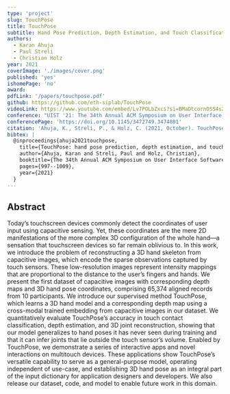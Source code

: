 ```yaml
---
type: 'project'
slug: TouchPose
title: TouchPose
subtitle: Hand Pose Prediction, Depth Estimation, and Touch Classification from Capacitive Images
authors:
  - Karan Ahuja
  - Paul Streli
  - Christian Holz
year: 2021
coverImage: './images/cover.png'
published: 'yes'
ishomePage: 'no'
award:
pdfLink: '/papers/touchpose.pdf'
github: https://github.com/eth-siplab/TouchPose
videoLink: https://www.youtube.com/embed/Lv7POLbZxcs?si=BMaDtcornOSS4sZD
conference: "UIST '21: The 34th Annual ACM Symposium on User Interface Software and Technology"
conferencePage: 'https://doi.org/10.1145/3472749.3474801'
citation: 'Ahuja, K., Streli, P., & Holz, C. (2021, October). TouchPose: hand pose prediction, depth estimation, and touch classification from capacitive images. In The 34th Annual ACM Symposium on User Interface Software and Technology (pp. 997-1009).'
bibtex: |
  @inproceedings{ahuja2021touchpose,
    title={TouchPose: hand pose prediction, depth estimation, and touch classification from capacitive images},
    author={Ahuja, Karan and Streli, Paul and Holz, Christian},
    booktitle={The 34th Annual ACM Symposium on User Interface Software and Technology},
    pages={997--1009},
    year={2021}
  }
---
```


## Abstract

Today’s touchscreen devices commonly detect the coordinates of user input using capacitive sensing. Yet, these coordinates are the mere 2D manifestations of the more complex 3D configuration of the whole hand—a sensation that touchscreen devices so far remain oblivious to. In this work, we introduce the problem of reconstructing a 3D hand skeleton from capacitive images, which encode the sparse observations captured by touch sensors. These low-resolution images represent intensity mappings that are proportional to the distance to the user’s fingers and hands. We present the first dataset of capacitive images with corresponding depth maps and 3D hand pose coordinates, comprising 65,374 aligned records from 10 participants. We introduce our supervised method TouchPose, which learns a 3D hand model and a corresponding depth map using a cross-modal trained embedding from capacitive images in our dataset. We quantitatively evaluate TouchPose’s accuracy in touch contact classification, depth estimation, and 3D joint reconstruction, showing that our model generalizes to hand poses it has never seen during training and that it can infer joints that lie outside the touch sensor’s volume. Enabled by TouchPose, we demonstrate a series of interactive apps and novel interactions on multitouch devices. These applications show TouchPose’s versatile capability to serve as a general-purpose model, operating independent of use-case, and establishing 3D hand pose as an integral part of the input dictionary for application designers and developers. We also release our dataset, code, and model to enable future work in this domain.
